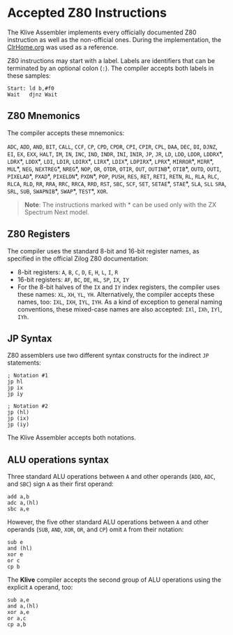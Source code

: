 # Accepted Z80 Instructions

The Klive Assembler implements every officially documented Z80 instruction as well as the non-official ones. During the implementation, the [ClrHome.org](http://clrhome.org/table/) was used as a reference.

Z80 instructions may start with a label. Labels are identifiers that can be terminated by an optional colon (`:`). The compiler accepts both labels in these samples:

```z80-klive
Start: ld b,#f0
Wait   djnz Wait
```

## Z80 Mnemonics

The compiler accepts these mnemonics:

`ADC`, `ADD`, `AND`, `BIT`, `CALL`, `CCF`, `CP`, `CPD`,
`CPDR`, `CPI`, `CPIR`, `CPL`, `DAA`, `DEC`, `DI`, `DJNZ`,
`EI`, `EX`, `EXX`, `HALT`, `IM`, `IN`, `INC`, `IND`,
`INDR`, `INI`, `INIR`, `JP`, `JR`, `LD`, `LDD`, `LDDR`, `LDDRX`\*, `LDRX`\*, `LDDX`\*, 
`LDI`, `LDIR`, `LDIRX`\*, `LIRX`\*, `LDIX`\*, `LDPIRX`\*, `LPRX`\*, `MIRROR`\*, `MIRR`\*, `MUL`\*, `NEG`, 
`NEXTREG`\*, `NREG`\*, `NOP`, `OR`, `OTDR`, `OTIR`, `OUT`, `OUTINB`\*, `OTIB`\*,
`OUTD`, `OUTI`, `PIXELAD`\*, `PXAD`\*, `PIXELDN`\*, `PXDN`\*, `POP`, `PUSH`, `RES`, `RET`, `RETI`, `RETN`,
`RL`, `RLA`, `RLC`, `RLCA`, `RLD`, `RR`, `RRA`, `RRC`,
`RRCA`, `RRD`, `RST`, `SBC`, `SCF`, `SET`, `SETAE`\*, `STAE`\*, `SLA`, `SLL`
`SRA`, `SRL`, `SUB`, `SWAPNIB`\*, `SWAP`\*, `TEST`\*, `XOR`.

> **Note**: The instructions marked with \* can be used only with the ZX Spectrum Next model.

## Z80 Registers

The compiler uses the standard 8-bit and 16-bit register names, as specified in the official 
Zilog Z80 documentation:

* 8-bit registers: `A`, `B`, `C`, `D`, `E`, `H`, `L`, `I`, `R`
* 16-bit registers: `AF`, `BC`, `DE`, `HL`, `SP`, `IX`, `IY`
* For the 8-bit halves of the `IX` and `IY` index registers, the compiler uses these names: `XL`, `XH`, `YL`, `YH`. Alternatively, the compiler accepts these names, too: `IXL`, `IXH`, `IYL`, `IYH`. As a kind of exception to general naming conventions, these mixed-case names are also accepted: `IXl`, `IXh`, `IYl`, `IYh`.

## JP Syntax

Z80 assemblers use two different syntax constructs for the indirect `JP` statements:

```z80-klive
; Notation #1
jp hl
jp ix
jp iy

; Notation #2
jp (hl)
jp (ix)
jp (iy)
```
The Klive Assembler accepts both notations.

## ALU operations syntax

Three standard ALU operations between `A` and other operands (`ADD`, `ADC`, and `SBC`) sign `A`
as their first operand:

```z80-klive
add a,b
adc a,(hl)
sbc a,e
```

However, the five other standard ALU operations between `A` and other operands (`SUB`, `AND`, `XOR`, 
`OR`, and `CP`) omit `A` from their notation:

```z80-klive
sub e
and (hl)
xor e
or c
cp b
```

The __Klive__ compiler accepts the second group of ALU operations using the explicit `A` operand, too:

```z80-klive
sub a,e
and a,(hl)
xor a,e
or a,c
cp a,b
```
